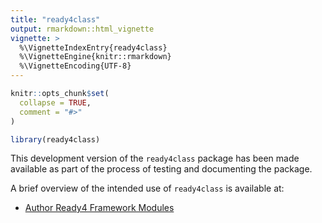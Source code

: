 ---
title: "ready4class"
output: rmarkdown::html_vignette
vignette: >
  %\VignetteIndexEntry{ready4class}
  %\VignetteEngine{knitr::rmarkdown}
  %\VignetteEncoding{UTF-8}
---

```{r, include = FALSE}
knitr::opts_chunk$set(
  collapse = TRUE,
  comment = "#>"
)
```

```{r setup}
library(ready4class)
```
This development version of the `ready4class` package has been made available as part of the process of testing and documenting the package. 

A brief overview of the intended use of `ready4class` is available at:

- [Author Ready4 Framework Modules](V_01.html)
